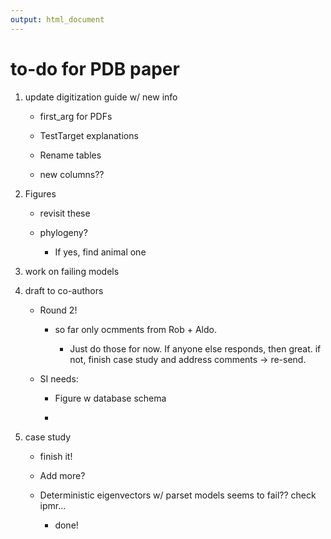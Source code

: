 ```yaml
---
output: html_document
--- 
```


# to-do for PDB paper

1. update digitization guide w/ new info

    + first_arg for PDFs
    
    + TestTarget explanations
    
    + Rename tables
    
    + new columns??
    
2. Figures

    + revisit these
    
    + phylogeny?
    
        + If yes, find animal one
        
3. work on failing models

4. draft to co-authors

    + Round 2! 
    
      + so far only ocmments from Rob + Aldo. 
      
          + Just do those for now. If anyone else responds, then great. if not, finish case study and address comments -> re-send.
          
    + SI needs:
    
        + Figure w database schema
        
        +

5. case study

    + finish it!
    
    + Add more?
    
    + Deterministic eigenvectors w/ parset models seems to fail?? check ipmr...
    
        - done!